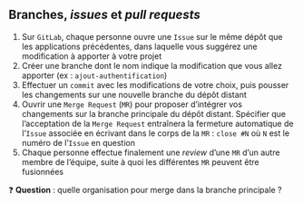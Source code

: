 :::{.callout-tip collapse="true" icon=false}
## Branches, *issues* et *pull requests*

::: {.incremental}
1. Sur `GitLab`, chaque personne ouvre une `Issue` sur le même dépôt que les applications précédentes, dans laquelle vous suggérez une modification à apporter à votre projet
2. Créer une branche dont le nom indique la modification que vous allez apporter (ex : `ajout-authentification`)
3. Effectuer un `commit` avec les modifications de votre choix, puis pousser les changements sur une nouvelle branche du dépôt distant
4. Ouvrir une `Merge Request` (`MR`) pour proposer d'intégrer vos changements sur la branche principale du dépôt distant. Spécifier que l'acceptation de la `Merge Request` entraînera la fermeture automatique de l'`Issue` associée en écrivant dans le corps de la `MR` : `close #N` où `N` est le numéro de l'`Issue` en question
5. Chaque personne effectue finalement une *review* d'une `MR` d'un autre membre de l'équipe, suite à quoi les différentes `MR` peuvent être fusionnées
:::
:::

❓ **Question** : quelle organisation pour merge dans la branche principale ?
